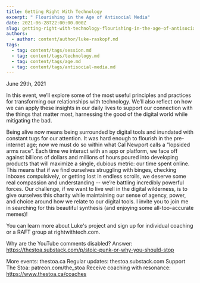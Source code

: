 ```yaml
---
title: Getting Right With Technology
excerpt: " Flourishing in the Age of Antisocial Media"
date: 2021-06-28T22:00:00.000Z
slug: getting-right-with-technology-flourishing-in-the-age-of-antisocial-media
authors:
  - author: content/author/luke-raskopf.md
tags:
  - tag: content/tags/session.md
  - tag: content/tags/technology.md
  - tag: content/tags/age.md
  - tag: content/tags/antisocial-media.md
---
```


June 29th, 2021

In this event, we’ll explore some of the most useful principles and practices for transforming our relationships with technology. We’ll also reflect on how we can apply these insights in our daily lives to support our connection with the things that matter most, harnessing the good of the digital world while mitigating the bad.

Being alive now means being surrounded by digital tools and inundated with constant tugs for our attention. It was hard enough to flourish in the pre-internet age; now we must do so within what Cal Newport calls a “lopsided arms race”. Each time we interact with an app or platform, we face off against billions of dollars and millions of hours poured into developing products that will maximize a single, dubious metric: our time spent online. This means that if we find ourselves struggling with binges, checking inboxes compulsively, or getting lost in endless scrolls, we deserve some real compassion and understanding -- we’re battling incredibly powerful forces. Our challenge, if we want to live well in the digital wilderness, is to give ourselves this charity while maintaining our sense of agency, power, and choice around how we relate to our digital tools. I invite you to join me in searching for this beautiful synthesis (and enjoying some all-too-accurate memes)!

You can learn more about Luke's project and sign up for individual coaching or a RAFT group at rightwithtech.com.

Why are the YouTube comments disabled? Answer: https://thestoa.substack.com/p/stoic-punk-or-why-you-should-stop

More events: thestoa.ca
Regular updates: thestoa.substack.com
Support The Stoa: patreon.com/the_stoa
Receive coaching with resonance: https://www.thestoa.ca/coaches
